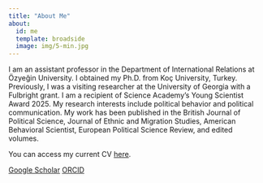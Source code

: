 ```yaml
---
title: "About Me"
about:
  id: me
  template: broadside
  image: img/5-min.jpg
---
```


:::{#me}


I am an assistant professor in the Department of International Relations at Özyeğin University. I obtained my Ph.D. from Koç University, Turkey. Previously, I was a visiting researcher at the University of Georgia with a Fulbright grant. I am a recipient of Science Academy's Young Scientist Award 2025. My research interests include political behavior and political communication. My work has been published in the British Journal of Political Science, Journal of Ethnic and Migration Studies, American Behavioral Scientist, European Political Science Review, and edited volumes. 

You can access my current CV [here](https://www.dropbox.com/scl/fo/4yus11puhgr1zpz1nvvz0/AKcNEoGoVN6EGDVin5cHJBU?rlkey=wr9im9bxz1huct2xbytfxnxcc&dl=0).

[Google Scholar](https://scholar.google.com/citations?user=-SX9HDgAAAAJ&hl=en&oi=ao) [ORCID](https://orcid.org/0000-0003-3713-788X)

:::